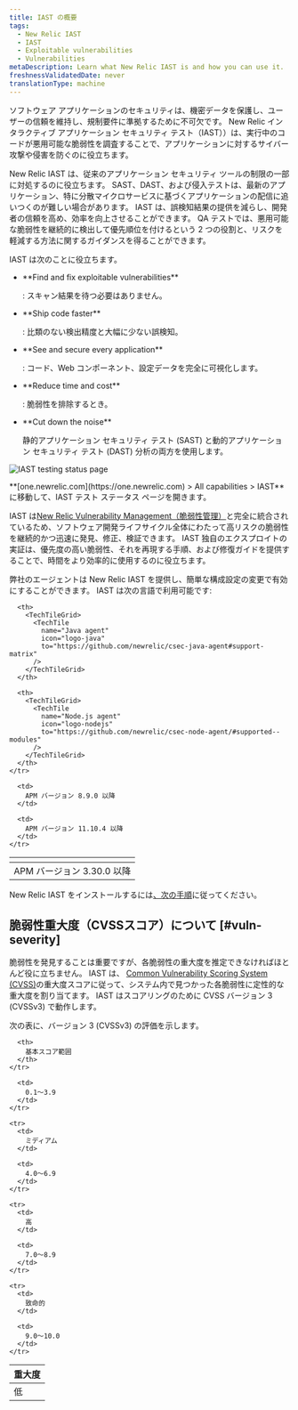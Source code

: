 ```yaml
---
title: IAST の概要
tags:
  - New Relic IAST
  - IAST
  - Exploitable vulnerabilities
  - Vulnerabilities
metaDescription: Learn what New Relic IAST is and how you can use it.
freshnessValidatedDate: never
translationType: machine
---
```


ソフトウェア アプリケーションのセキュリティは、機密データを保護し、ユーザーの信頼を維持し、規制要件に準拠するために不可欠です。 New Relic インタラクティブ アプリケーション セキュリティ テスト（IAST））は、実行中のコードが悪用可能な脆弱性を調査することで、アプリケーションに対するサイバー攻撃や侵害を防ぐのに役立ちます。

New Relic IAST は、従来のアプリケーション セキュリティ ツールの制限の一部に対処するのに役立ちます。 SAST、DAST、および侵入テストは、最新のアプリケーション、特に分散マイクロサービスに基づくアプリケーションの配信に追いつくのが難しい場合があります。 IAST は、誤検知結果の提供を減らし、開発者の信頼を高め、効率を向上させることができます。 QA テストでは、悪用可能な脆弱性を継続的に検出して優先順位を付けるという 2 つの役割と、リスクを軽減する方法に関するガイダンスを得ることができます。

IAST は次のことに役立ちます。

* <DNT>
    **Find and fix exploitable vulnerabilities**
  </DNT>

  : スキャン結果を待つ必要はありません。

* <DNT>
    **Ship code faster**
  </DNT>

  : 比類のない検出精度と大幅に少ない誤検知。

* <DNT>
    **See and secure every application**
  </DNT>

  : コード、Web コンポーネント、設定データを完全に可視化します。

* <DNT>
    **Reduce time and cost**
  </DNT>

  : 脆弱性を排除するとき。

* <DNT>
    **Cut down the noise**
  </DNT>

  静的アプリケーション セキュリティ テスト (SAST) と動的アプリケーション セキュリティ テスト (DAST) 分析の両方を使用します。

<img
  title="IAST testing status page"
  alt="IAST testing status page"
  src="/images/iast_screenshot-full_testing-status.webp"
/>

<figcaption>
  <DNT>**[one.newrelic.com](https://one.newrelic.com) > All capabilities > IAST**</DNT>に移動して、IAST テスト ステータス ページを開きます。
</figcaption>

IAST は[New Relic Vulnerability Management（脆弱性管理）](/docs/vulnerability-management/overview/)と完全に統合されているため、ソフトウェア開発ライフサイクル全体にわたって高リスクの脆弱性を継続的かつ迅速に発見、修正、検証できます。 IAST 独自のエクスプロイトの実証は、優先度の高い脆弱性、それを再現する手順、および修復ガイドを提供することで、時間をより効率的に使用するのに役立ちます。

弊社の<InlinePopover type="apm"/>エージェントは New Relic IAST を提供し、簡単な構成設定の変更で有効にすることができます。 IAST は次の言語で利用可能です:

<table>
  <thead>
    <tr>
      <th>
        <TechTileGrid>
          <TechTile
            name="Go agent"
            icon="logo-go"
            to="https://github.com/newrelic/csec-go-agent/tree/main#support-matrix"
          />
        </TechTileGrid>
      </th>

      <th>
        <TechTileGrid>
          <TechTile
            name="Java agent"
            icon="logo-java"
            to="https://github.com/newrelic/csec-java-agent#support-matrix"
          />
        </TechTileGrid>
      </th>

      <th>
        <TechTileGrid>
          <TechTile
            name="Node.js agent"
            icon="logo-nodejs"
            to="https://github.com/newrelic/csec-node-agent/#supported--modules"
          />
        </TechTileGrid>
      </th>
    </tr>
  </thead>

  <tbody>
    <tr>
      <td>
        APM バージョン 3.30.0 以降
      </td>

      <td>
        APM バージョン 8.9.0 以降
      </td>

      <td>
        APM バージョン 11.10.4 以降
      </td>
    </tr>
  </tbody>
</table>

New Relic IAST をインストールするには[、次の手順](/docs/iast/install/)に従ってください。

## 脆弱性重大度（CVSSスコア）について [#vuln-severity]

脆弱性を発見することは重要ですが、各脆弱性の重大度を推定できなければほとんど役に立ちません。 IAST は、 [Common Vulnerability Scoring System (CVSS)](https://nvd.nist.gov/vuln-metrics/cvss)の重大度スコアに従って、システム内で見つかった各脆弱性に定性的な重大度を割り当てます。 IAST はスコアリングのために CVSS バージョン 3 (CVSSv3) で動作します。

次の表に、バージョン 3 (CVSSv3) の評価を示します。

<table>
  <thead>
    <tr>
      <th>
        重大度
      </th>

      <th>
        基本スコア範囲
      </th>
    </tr>
  </thead>

  <tbody>
    <tr>
      <td>
        低
      </td>

      <td>
        0.1～3.9
      </td>
    </tr>

    <tr>
      <td>
        ミディアム
      </td>

      <td>
        4.0～6.9
      </td>
    </tr>

    <tr>
      <td>
        高
      </td>

      <td>
        7.0～8.9
      </td>
    </tr>

    <tr>
      <td>
        致命的
      </td>

      <td>
        9.0～10.0
      </td>
    </tr>
  </tbody>
</table>

